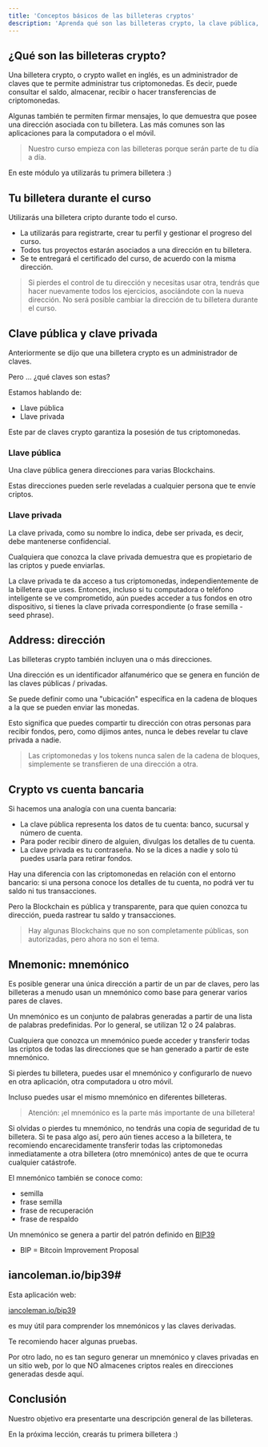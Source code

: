 ---
title: 'Conceptos básicos de las billeteras cryptos'
description: 'Aprenda qué son las billeteras crypto, la clave pública, la clave privada y el mnemónico'
---

## ¿Qué son las billeteras crypto?

Una billetera crypto, o crypto wallet en inglés,
es un administrador de claves que te permite administrar tus criptomonedas.
Es decir, puede consultar el saldo, almacenar, recibir o hacer transferencias de criptomonedas.

Algunas también te permiten firmar mensajes,
lo que demuestra que posee una dirección asociada con tu billetera.
Las más comunes son las aplicaciones para la computadora o el móvil.

> Nuestro curso empieza con las billeteras porque serán parte de tu día a día.

En este módulo ya utilizarás tu primera billetera :)

## Tu billetera durante el curso

Utilizarás una billetera cripto durante todo el curso.

- La utilizarás para registrarte, crear tu perfil y gestionar el progreso del curso.
- Todos tus proyectos estarán asociados a una dirección en tu billetera.
- Se te entregará el certificado del curso, de acuerdo con la misma dirección.

> Si pierdes el control de tu dirección y necesitas usar otra,
> tendrás que hacer nuevamente todos los ejercicios, asociándote con la nueva dirección.
> No será posible cambiar la dirección de tu billetera durante el curso.

## Clave pública y clave privada

Anteriormente se dijo que una billetera crypto es un administrador de claves.

Pero ... ¿qué claves son estas?

Estamos hablando de:

- Llave pública
- Llave privada

Este par de claves crypto garantiza la posesión de tus criptomonedas.

### Llave pública

Una clave pública genera direcciones para varias Blockchains.

Estas direcciones pueden serle reveladas a cualquier persona que te envíe criptos.

### Llave privada

La clave privada, como su nombre lo indica, debe ser privada,
es decir, debe mantenerse confidencial.

Cualquiera que conozca la clave privada demuestra que es propietario de las criptos y puede enviarlas.

La clave privada te da acceso a tus criptomonedas,
independientemente de la billetera que uses.
Entonces, incluso si tu computadora o teléfono inteligente se ve comprometido,
aún puedes acceder a tus fondos en otro dispositivo,
si tienes la clave privada correspondiente (o frase semilla - seed phrase).

## Address: dirección

Las billeteras crypto también incluyen una o más direcciones.

Una dirección es un identificador alfanumérico que se genera en función de las claves públicas / privadas.

Se puede definir como una "ubicación" específica en la cadena de bloques a la que se pueden enviar las monedas.

Esto significa que puedes compartir tu dirección con otras personas para recibir fondos,
pero, como dijimos antes, nunca le debes revelar tu clave privada a nadie.

> Las criptomonedas y los tokens nunca salen de la cadena de bloques,
> simplemente se transfieren de una dirección a otra.

## Crypto vs cuenta bancaria

Si hacemos una analogía con una cuenta bancaria:

- La clave pública representa los datos de tu cuenta: banco, sucursal y número de cuenta.
- Para poder recibir dinero de alguien, divulgas los detalles de tu cuenta.
- La clave privada es tu contraseña.
  No se la dices a nadie y solo tú puedes usarla para retirar fondos.

Hay una diferencia con las criptomonedas en relación con el entorno bancario:
si una persona conoce los detalles de tu cuenta, no podrá ver tu saldo ni tus transacciones.

Pero la Blockchain es pública y transparente,
para que quien conozca tu dirección,
pueda rastrear tu saldo y transacciones.

> Hay algunas Blockchains que no son completamente públicas, 
son autorizadas, pero ahora no son el tema.

## Mnemonic: mnemónico

Es posible generar una única dirección a partir de un par de claves,
pero las billeteras a menudo usan un mnemónico como base para generar varios pares de claves.

Un mnemónico es un conjunto de palabras generadas a partir de una lista de palabras predefinidas.
Por lo general, se utilizan 12 o 24 palabras.

Cualquiera que conozca un mnemónico puede acceder y
transferir todas las criptos de todas las direcciones que se han generado a partir de este mnemónico.

Si pierdes tu billetera, puedes usar el mnemónico y
configurarlo de nuevo en otra aplicación, otra computadora u otro móvil.

Incluso puedes usar el mismo mnemónico en diferentes billeteras.

> Atención: ¡el mnemónico es la parte más importante de una billetera!

Si olvidas o pierdes tu mnemónico, no tendrás una copia de seguridad de tu billetera.
Si te pasa algo así, pero aún tienes acceso a la billetera,
te recomiendo encarecidamente transferir todas las criptomonedas inmediatamente a otra billetera (otro mnemónico)
antes de que te ocurra cualquier catástrofe.

El mnemónico también se conoce como:

- semilla
- frase semilla
- frase de recuperación
- frase de respaldo

Un mnemónico se genera a partir del patrón definido en
[BIP39](https://github.com/bitcoin/bips/blob/master/bip-0039.mediawiki)

- BIP = Bitcoin Improvement Proposal

## iancoleman.io/bip39#

Esta aplicación web:

[iancoleman.io/bip39](https://iancoleman.io/bip39/)

es muy útil para comprender los mnemónicos y las claves derivadas.

Te recomiendo hacer algunas pruebas.

Por otro lado, no es tan seguro generar un mnemónico y claves privadas en un sitio web,
por lo que NO almacenes criptos reales en direcciones generadas desde aquí.

## Conclusión

Nuestro objetivo era presentarte una descripción general de las billeteras.

En la próxima lección, crearás tu primera billetera :)

